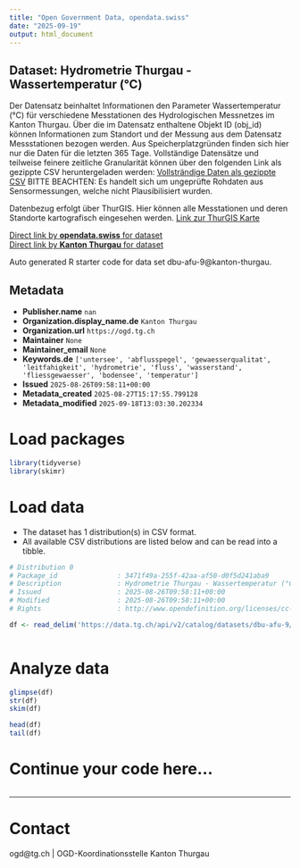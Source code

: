 ```yaml
---
title: "Open Government Data, opendata.swiss"
date: "2025-09-19"
output: html_document
---
```


## Dataset: Hydrometrie Thurgau - Wassertemperatur (°C)

Der Datensatz beinhaltet Informationen den Parameter Wassertemperatur (°C) für verschiedene Messtationen des Hydrologischen Messnetzes im Kanton Thurgau. Über die im Datensatz enthaltene Objekt ID (obj_id) können Informationen zum Standort und der Messung aus dem Datensatz Messstationen bezogen werden.
Aus Speicherplatzgründen finden sich hier nur die Daten für die letzten 365 Tage. Vollständige Datensätze und teilweise feinere zeitliche Granularität können über den folgenden Link als gezippte CSV heruntergeladen werden:
[Vollsträndige Daten als gezippte CSV](https://ogdtg.ch/hydrodaten/wassertemperatur_c_full.csv.gz)
BITTE BEACHTEN: Es handelt sich um ungeprüfte Rohdaten aus Sensormessungen, welche nicht Plausibilisiert wurden.

Datenbezug erfolgt über ThurGIS. Hier können alle Messtationen und deren Standorte kartografisch eingesehen werden.
[Link zur ThurGIS Karte](https://map.geo.tg.ch/apps/mf-geoadmin3/?lang=de&topic=ech&layers=hydrologische_messnetze_werterhebung&layers_opacity=0.9)

[Direct link by **opendata.swiss** for dataset](https://opendata.swiss/de/dataset/hydrometrie-thurgau-wassertemperatur-c)<br>
[Direct link by **Kanton Thurgau** for dataset](https://data.tg.ch/explore/dataset/dbu-afu-9/)

Auto generated R starter code for data set dbu-afu-9@kanton-thurgau.

## Metadata

- **Publisher.name** `nan`
- **Organization.display_name.de** `Kanton Thurgau`
- **Organization.url** `https://ogd.tg.ch`
- **Maintainer** `None`
- **Maintainer_email** `None`
- **Keywords.de** `['untersee', 'abflusspegel', 'gewaesserqualitat', 'leitfahigkeit', 'hydrometrie', 'fluss', 'wasserstand', 'fliessgewaesser', 'bodensee', 'temperatur']`
- **Issued** `2025-08-26T09:58:11+00:00`
- **Metadata_created** `2025-08-27T15:17:55.799128`
- **Metadata_modified** `2025-09-18T13:03:30.202334`


# Load packages

```r

library(tidyverse)
library(skimr)

```

# Load data

-   The dataset has 1 distribution(s) in CSV format.
-   All available CSV distributions are listed below and can be read into a tibble.

```r

# Distribution 0
# Package_id               : 3471f49a-255f-42aa-af50-d0f5d241aba9
# Description              : Hydrometrie Thurgau - Wassertemperatur (°C) (csv)
# Issued                   : 2025-08-26T09:58:11+00:00
# Modified                 : 2025-08-26T09:58:11+00:00
# Rights                   : http://www.opendefinition.org/licenses/cc-by/

df <- read_delim('https://data.tg.ch/api/v2/catalog/datasets/dbu-afu-9/exports/csv?use_labels=true')



```

# Analyze data

```r

glimpse(df)
str(df)
skim(df)

head(df)
tail(df)

```

# Continue your code here...

```r

```

------------------------------------------------------------------------

# Contact

ogd@tg.ch | OGD-Koordinationsstelle Kanton Thurgau
